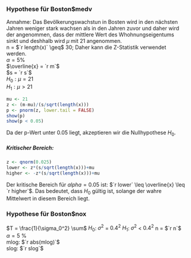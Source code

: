 <div style="padding:10px">
### Hypothese für Boston$medv

Annahme: Das Bevölkerungswachstun in Bosten wird in den nächsten Jahren weniger stark wachsen als in den Jahren zuvor und daher wird der angenommen, dass der mittlere Wert des Whohnungseigentums sinkt und deshhalb wird $\mu$ mit 21 angenommen.  
n = $`r length(x)` \geq$ 30; Daher kann die Z-Statistik verwendet werden.  
$\alpha = 5$%  
$\overline{x} = `r m`$  
$s = `r s`$  
$H_0: \mu = 21$    
$H_1: \mu \gt 21$    
``` r
mu <- 21
z <- (m-mu)/(s/sqrt(length(x)))
p <- pnorm(z, lower.tail = FALSE)
show(p)
show(p < 0.05)
```
Da der p-Wert unter 0.05 liegt, akzeptieren wir die Nullhypothese $H_0$.  

##### Kritischer Bereich:
``` r
z <- qnorm(0.025)
lower <- z*(s/sqrt(length(x)))+mu
higher <- -z*(s/sqrt(length(x)))+mu
```
Der kritische Bereich für $alpha = 0.05$ ist: $`r lower` \leq \overline{x} \leq `r higher`$. Das bedeutet, dass $H_0$ gültig ist, solange der wahre Mittelwert in diesem Bereich liegt. 


### Hypothese für Boston$nox

$T = \frac{1}{\sigma_0^2} \sum$
$H_0$: $\sigma^2$ = $0.4^2$
$H_1$: $\sigma^2$ < $0.4^2$
n = $`r n`$  
$\alpha = 5$ %  
mlog: $`r abs(mlog)`$  
slog: $`r slog`$  


</div>